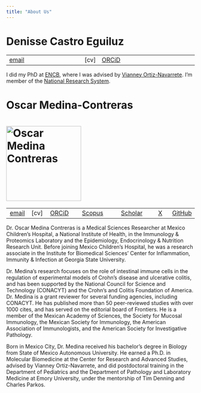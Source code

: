 ```yaml
---
title: "About Us"
---
```


# Denisse Castro Eguiluz

|                                      |        |                                                |
|--------------------------------------|--------|------------------------------------------------|
| [email](mailto:adcastro@conahcyt.mx) | \[cv\] | [ORCiD](https://orcid.org/0000-0001-6873-122X) |

I did my PhD at [ENCB](https://www.encb.ipn.mx/posgrado/doctorado-inmunologia/), where I was advised by [Vianney Ortiz-Navarrete](href=%22https://biomol.cinvestav.mx/Personal-Académico/Dr-Vianney-Ortiz-Navarrete). I’m member of the [National Research System](https://conacyt.mx/sistema-nacional-de-investigadores/).

# Oscar Medina-Contreras

# ![Oscar Medina Contreras](res/omc.JPG){width="200"}

|                                      |        |                                                |                                                                         |                                                                         |                                   |                                        |
|:------------------------------------:|:------:|:----------------------------------------------:|:-----------------------------------------------------------------------:|:-----------------------------------------------------------------------:|:---------------------------------:|:--------------------------------------:|
| [email](mailto:omedina@himfg.edu.mx) | \[cv\] | [ORCiD](https://orcid.org/0000-0002-4432-7780) | [Scopus](https://www.scopus.com/authid/detail.uri?authorId=56013615300) | [Scholar](https://scholar.google.com/citations?user=8uVVtz4AAAAJ&hl=en) | [X](https://twitter.com/morphant) | [GitHub](https://github.com/omedinac/) |

Dr. Oscar Medina Contreras is a Medical Sciences Researcher at Mexico Children's Hospital, a National Institute of Health, in the Immunology & Proteomics Laboratory and the Epidemiology, Endocrinology & Nutrition Research Unit. Before joining Mexico Children's Hospital, he was a research associate in the Institute for Biomedical Sciences' Center for Inflammation, Immunity & Infection at Georgia State University.

Dr. Medina's research focuses on the role of intestinal immune cells in the regulation of experimental models of Crohn’s disease and ulcerative colitis, and has been supported by the National Council for Science and Technology (CONACYT) and the Crohn’s and Colitis Foundation of America. Dr. Medina is a grant reviewer for several funding agencies, including CONACYT. He has published more than 50 peer-reviewed studies with over 1000 cites, and has served on the editorial board of Frontiers. He is a member of the Mexican Academy of Sciences, the Society for Mucosal Immunology, the Mexican Society for Immunology, the American Association of Immunologists, and the American Society for Investigative Pathology.

Born in Mexico City, Dr. Medina received his bachelor’s degree in Biology from State of Mexico Autonomous University. He earned a Ph.D. in Molecular Biomedicine at the Center for Research and Advanced Studies, advised by Vianney Ortiz-Navarrete, and did postdoctoral training in the Department of Pediatrics and the Department of Pathology and Laboratory Medicine at Emory University, under the mentorship of Tim Denning and Charles Parkos.
